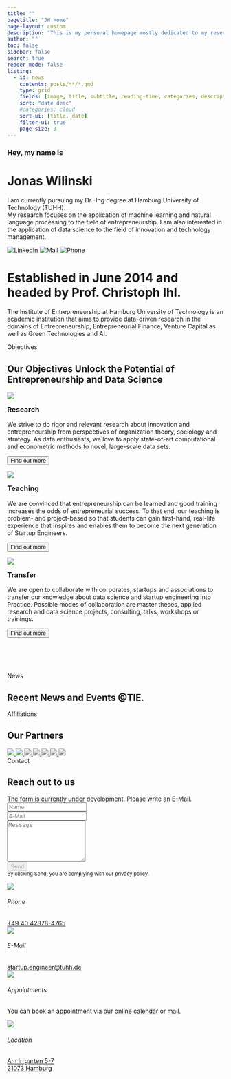 ```yaml
---
title: ""
pagetitle: "JW Home"
page-layout: custom
description: "This is my personal homepage mostly dedicated to my research and hobbies. Feel free to reach out to me if you have any questions or suggestions."
author: ""
toc: false
sidebar: false
search: true
reader-mode: false
listing:
  - id: news
    contents: posts/**/*.qmd
    type: grid
    fields: [image, title, subtitle, reading-time, categories, description, author, date]
    sort: "date desc"
    #categories: cloud
    sort-ui: [title, date]
    filter-ui: true
    page-size: 3
---
```

```{=html}
<div class="hero-banner overlay">
    <div class="vertical-bottom">
        <h3 clas="hero-banner h3">Hey, my name is</h3>
        <h1 clas="hero-banner h1">Jonas Wilinski</h1>
        <p class="hero-banner-p">
          I am currently pursuing my Dr.-Ing degree at Hamburg University of Technology (TUHH).</br>
          My research focuses on the application of machine learning and natural language processing to the field of entrepreneurship. I am also interested in the application of data science to the field of innovation and technology management.
        </p>
        <div class="icons">
          <a href="https://www.linkedin.com/in/your-profile" target="_blank">
            <img class="hero-icon" src="assets/icons/linkedin.svg" alt="LinkedIn">
          </a>
          <a href="mailto:your-email@example.com">
            <img class="hero-icon" src="assets/icons/mail.svg" alt="Mail">
          </a>
          <a href="tel:your-phone-number">
            <img class="hero-icon" src="assets/icons/phone.svg" alt="Phone">
          </a>
        </div>
    </div>
</div>
```

```{=html}
<div class="introduction" label="#intro">
    <h1 class="introduction-h1">
        Established in 
        <span class="text-feature">June 2014</span>
         and headed by 
        <span class="text-feature">Prof. Christoph Ihl</span>.
    </h1>
    <p class="introduction-p">
        The Institute of Entrepreneurship at Hamburg University of Technology is an academic institution that aims to provide data-driven research in the domains of Entrepreneurship, Entrepreneurial Finance, Venture Capital as well as Green Technologies and AI.
    </p>
</div>
```

```{=html}
<div class="section" label="#objectives">
    <span class="section_span">Objectives</span>
    <h2 class="section_h2">
        Our Objectives Unlock the Potential of
        <span class="section_span_highlight">Entrepreneurship</span>
         and 
        <span class="section_span_highlight">Data Science</span>
    </h2>

    <div class="grid gap-4" style="padding-bottom: 80px">
      <div class="feature g-col-12 g-col-sm-6 g-col-md-4 d-flex flex-column">
        <p><img src="assets/icons/research.svg" class="img-fluid"></p>
        <h3 style="margin-top:0px">Research</h3>
        <p>We strive to do rigor and relevant research about innovation and entrepreneurship from perspectives of organization theory, sociology and strategy. As data enthusiasts, we love to apply state-of-art computational and econometric methods to novel, large-scale data sets.</p>
        <button type="button" class="mt-auto btn btn-primary">Find out more</button>
      </div>
      <div class="feature g-col-12 g-col-sm-6 g-col-md-4 d-flex flex-column">
        <p><img src="assets/icons/teaching.svg" class="img-fluid"></p>
        <h3 style="margin-top:0px">Teaching</h3>
        <p>We are convinced that entrepreneurship can be learned and good training increases the odds of entrepreneurial success. To that end, our teaching is problem- and project-based so that students can gain first-hand, real-life experience that inspires and enables them to become the next generation of Startup Engineers.</p>
        <button type="button" class="mt-auto btn btn-primary">Find out more</button>
      </div>
      <div class="feature g-col-12 g-col-sm-6 g-col-md-4 d-flex flex-column">
        <p><img src="assets/icons/transfer.svg" class="img-fluid"></p>
        <h3 style="margin-top:0px">Transfer</h3>
        <p>We are open to collaborate with corporates, startups and associations to transfer our knowledge about data science and startup engineering into Practice. Possible modes of collaboration are master theses, applied research and data science projects, consulting, talks, workshops or trainings.</p>
        <button type="button" class="mt-auto btn btn-primary">Find out more</button>
      </div>
    </div>
</div>
```

```{=html}
<div class="news" label="#news">
  <span class="news_span">News</span>
  <h2 class="news-h2">
      Recent News and Events 
      <span class="section_span_highlight">@TIE</span>.
  </h2>
</div>
```


::: {#news}
:::

```{=html}
<div class="section" label="#affiliations">
    <span class="section_span">Affiliations</span>
    <h2 class="section_h2">
        Our 
        <span class="section_span_highlight">Partners</span>
    </h2>

    <div class="container text-center py-5" style="max-width: 100%;">
        <a href="https://www.tuhh.de/tuhh/startseite" class="brands">
          <img class="m-3" src="assets/logo/partners/TUHH.svg" style="max-width: 200px;transform: scale(1);" />
        </a>
        <a href="[#](https://www.mle.hamburg/)" class="brands">
          <img class="m-3" src="assets/logo/partners/mle.svg" style="max-width: 200px;" href="https://www.tuhh.de/tuhh/startseite"/>
        </a>
        <a href="http://druid.dk/" class="brands">
          <img class="m-3" src="assets/logo/partners/druid.png" style="max-width: 200px;filter: grayscale(100%);" />
        </a>
        <a href="http://aom.org/" class="brands">
          <img class="m-3" src="assets/logo/partners/AOM.png" style="max-width: 200px;filter: grayscale(100%);" />
        </a>
        <a href="http://www.egosnet.org/" class="brands">
          <img class="m-3" src="assets/logo/partners/vhbtie.png" style="max-width: 200px;filter: grayscale(100%);" />
        </a>
        <a href="https://www.the-klu.org/event-pages/oui-conference-2023/" class="brands">
          <img class="m-3" src="assets/logo/partners/oui.png" style="max-width: 200px;filter: grayscale(100%);" />
        </a>
        <a href="https://www.vhbonline.org/wk-/-fachgruppen/technologie-innovation-und-entrepreneurship-tie" class="brands">
          <img class="m-3" src="assets/logo/partners/egos.png" style="max-width: 180px;filter: grayscale(100%);" />
        </a>
    </div>
</div>
```


```{=html}
<div class="section" label="#contact">
  <span class="section_span">Contact</span>
  <h2 class="section_h2">
      Reach out to us
  </h2>

  <div class="grid gap-4" style="padding-bottom: 80px; width: 100%">
    <div class="feature g-col-12 g-col-md-6 d-flex flex-column">
      <form class="p-3 p-xl-6" method="post">
          <div class="alert alert-danger d-flex align-items-center" role="alert">
            The form is currently under development. Please write an E-Mail.
          </div>
          <div class="mb-3"><input id="name-1" class="form-control" type="text" name="name" placeholder="Name" /></div>
          <div class="mb-3"><input id="email-1" class="form-control" type="email" name="email" placeholder="E-Mail" /></div>
          <div class="mb-3"><textarea id="message-1" class="form-control" name="message" rows="6" placeholder="Message"></textarea></div>
          <div><button class="btn btn-primary shadow d-block w-100" data-bs-toggle="tooltip" data-bs-placement="top" title="Tooltip on top" type="submit" disabled>Send </button></div>
          <small class="text-muted">By clicking Send, you are complying with our privacy policy.</small>

      </form>
    </div>
    <div class="feature g-col-12 g-col-md-6 d-flex flex-column">
      <div class="d-flex align-items-center p-3 flex-fill">
          <img src="assets/icons/phone.svg" style="max-width: 50px; margin-right: 10px" class="img-fluid">
          <div class="px-2">
              <h6 class="fw-bold mb-0">Phone</h6>
              <a href="tel:004940428784765" class="mb-0 section_span_highlight">+49 40 42878-4765</a>
          </div>
      </div>
      <div class="d-flex align-items-center p-3 flex-fill">
          <img src="assets/icons/mail.svg" style="max-width: 50px; margin-right: 10px" class="img-fluid">
          <div class="px-2">
              <h6 class="fw-bold mb-0">E-Mail</h6>
              <a href="mailto:startup.engineer@tuhh.de" class="mb-0 section_span_highlight">startup.engineer@tuhh.de</a>
          </div>
      </div>
      <div class="d-flex align-items-center p-3 flex-fill">
          <img src="assets/icons/compass.svg" style="max-width: 50px; margin-right: 10px" class="img-fluid">
          <div class="px-2">
              <h6 class="fw-bold mb-0">Appointments</h6>
              <p>You can book an appointment via <a href="https://www.tuhh.de/tuhh/startseite" class="section_span_highlight">our online calendar</a> or <a href="mailto:startup.engineer@tuhh.de" class="section_span_highlight">mail</a>.</p>
          </div>
      </div>
      <div class="d-flex align-items-center p-3 flex-fill">
          <img src="assets/icons/compass.svg" style="max-width: 50px; margin-right: 10px" class="img-fluid">
          <div class="px-2">
              <h6 class="fw-bold mb-0">Location</h6>
              <a href="" class="mb-0 section_span_highlight">Am Irrgarten 5-7</br>21073 Hamburg</a>
          </div>
      </div>
    </div>
  </div>

</div>
```